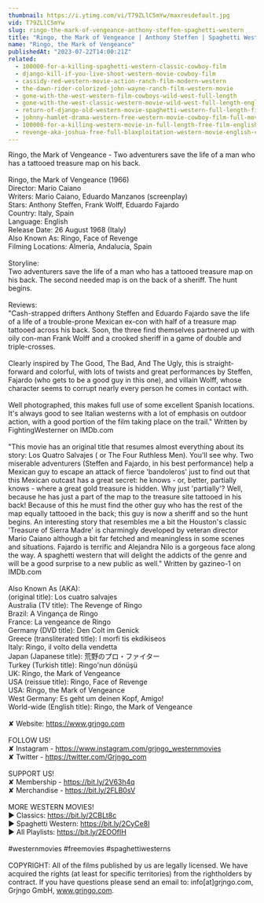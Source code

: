 ```yaml
---
thumbnail: https://i.ytimg.com/vi/T79ZLlC5mYw/maxresdefault.jpg
vid: T79ZLlC5mYw
slug: ringo-the-mark-of-vengeance-anthony-steffen-spaghetti-western
title: "Ringo, the Mark of Vengeance | Anthony Steffen | Spaghetti Western"
name: "Ringo, the Mark of Vengeance"
publishedAt: "2023-07-22T14:00:21Z"
related:
  - 100000-for-a-killing-spaghetti-western-classic-cowboy-film
  - django-kill-if-you-live-shoot-western-movie-cowboy-film
  - cassidy-red-western-movie-action-ranch-film-modern-western
  - the-dawn-rider-colorized-john-wayne-ranch-film-western-movie
  - gone-with-the-west-western-film-cowboys-wild-west-full-length
  - gone-with-the-west-classic-western-movie-wild-west-full-length-english
  - return-of-django-old-western-movie-spaghetti-western-full-length-film-wild-west
  - johnny-hamlet-drama-western-free-western-movie-cowboy-film-full-movies
  - 100000-for-a-killing-western-movie-in-full-length-free-film-english-full-movies-youtube
  - revenge-aka-joshua-free-full-blaxploitation-western-movie-english-classic-feature-film
---
```


Ringo, the Mark of Vengeance  - Two adventurers save the life of a man who has a tattooed treasure map on his back.<br />
<br />
Ringo, the Mark of Vengeance (1966)<br />
Director: Mario Caiano<br />
Writers: Mario Caiano, Eduardo Manzanos (screenplay)<br />
Stars: Anthony Steffen, Frank Wolff, Eduardo Fajardo<br />
Country: Italy, Spain<br />
Language: English<br />
Release Date: 26 August 1968 (Italy) <br />
Also Known As: Ringo, Face of Revenge<br />
Filming Locations: Almería, Andalucía, Spain <br />
<br />
Storyline:<br />
Two adventurers save the life of a man who has a tattooed treasure map on his back. The second needed map is on the back of a sheriff. The hunt begins.<br />
<br />
Reviews:<br />
"Cash-strapped drifters Anthony Steffen and Eduardo Fajardo save the life of a life of a trouble-prone Mexican ex-con with half of a treasure map tattooed across his back. Soon, the three find themselves partnered up with oily con-man Frank Wolff and a crooked sheriff in a game of double and triple-crosses.<br />
<br />
Clearly inspired by The Good, The Bad, And The Ugly, this is straight-forward and colorful, with lots of twists and great performances by Steffen, Fajardo (who gets to be a good guy in this one), and villain Wolff, whose character seems to corrupt nearly every person he comes in contact with.<br />
<br />
Well photographed, this makes full use of some excellent Spanish locations. It's always good to see Italian westerns with a lot of emphasis on outdoor action, with a good portion of the film taking place on the trail." Written by FightingWesterner on IMDb.com<br />
<br />
"This movie has an original title that resumes almost everything about its story: Los Quatro Salvajes ( or The Four Ruthless Men). You'll see why. Two miserable adventurers (Steffen and Fajardo, in his best performance) help a Mexican guy to escape an attack of fierce 'bandoleros' just to find out that this Mexican outcast has a great secret: he knows - or, better, partially knows - where a great gold treasure is hidden. Why just 'partially'? Well, because he has just a part of the map to the treasure site tattooed in his back! Because of this he must find the other guy who has the rest of the map equally tattooed in the back; this guy is now a sheriff and so the hunt begins. An interesting story that resembles me a bit the Houston's classic 'Treasure of Sierra Madre' is charmingly developed by veteran director Mario Caiano although a bit far fetched and meaningless in some scenes and situations. Fajardo is terrific and Alejandra Nilo is a gorgeous face along the way. A spaghetti western that will delight the addicts of the genre and will be a good surprise to a new public as well." Written by gazineo-1 on IMDb.com<br />
<br />
Also Known As (AKA):<br />
(original title): Los cuatro salvajes<br />
Australia (TV title): The Revenge of Ringo<br />
Brazil: A Vingança de Ringo<br />
France: La vengeance de Ringo<br />
Germany (DVD title): Den Colt im Genick<br />
Greece (transliterated title): I morfi tis ekdikiseos<br />
Italy: Ringo, il volto della vendetta<br />
Japan (Japanese title): 荒野のプロ・ファイター<br />
Turkey (Turkish title): Ringo'nun dönüşü<br />
UK: Ringo, the Mark of Vengeance<br />
USA (reissue title): Ringo, Face of Revenge<br />
USA: Ringo, the Mark of Vengeance<br />
West Germany: Es geht um deinen Kopf, Amigo!<br />
World-wide (English title): Ringo, the Mark of Vengeance<br />
<br />
✘ Website: https://www.grjngo.com<br />
<br />
FOLLOW US!<br />
✘ Instagram - https://www.instagram.com/grjngo_westernmovies<br />
✘ Twitter - https://twitter.com/Grjngo_com<br />
<br />
SUPPORT US!<br />
✘ Membership - https://bit.ly/2V63h4q<br />
✘ Merchandise - https://bit.ly/2FLB0sV<br />
<br />
MORE WESTERN MOVIES! <br />
► Classics: https://bit.ly/2CBLt8c <br />
► Spaghetti Western: https://bit.ly/2CyCe8I <br />
► All Playlists: https://bit.ly/2EOOfIH <br />
<br />
#westernmovies #freemovies #spaghettiwesterns<br />
<br />
COPYRIGHT: All of the films published by us are legally licensed. We have acquired the rights (at least for specific territories) from the rightholders by contract. If you have questions please send an email to: info[at]grjngo.com, Grjngo GmbH, www.grjngo.com.
